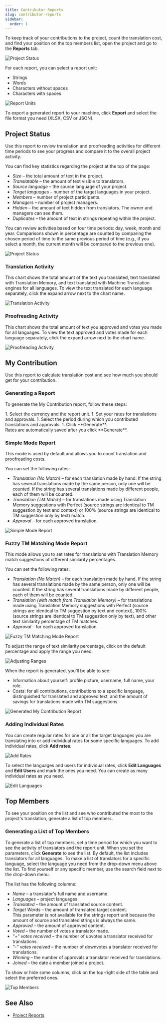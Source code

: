 ```yaml
---
title: Contributor Reports
slug: contributor-reports
sidebar:
  order: 1
---
```



To keep track of your contributions to the project, count the translation cost, and find your position on the top members list, open the project and go to the **Reports** tab.

<Image src={translatorsProjectStatus} alt="Project Status" />

For each report, you can select a report unit:

- Strings
- Words
- Characters without spaces
- Characters with spaces

<Image src={translatorsReportUnits} alt="Report Units" />

To export a generated report to your machine, click **Export** and select the file format you need (XLSX, CSV or JSON).

## Project Status

Use this report to review translation and proofreading activities for different time periods to see your progress and compare it to the overall project activity.

You can find key statistics regarding the project at the top of the page:

- *Size* &ndash; the total amount of text in the project.
- *Translatable* &ndash; the amount of text visible to translators.
- *Source language* &ndash; the source language of your project.
- *Target languages* &ndash; number of the target languages in your project.
- *Members* &ndash; number of project participants.
- *Managers* &ndash; number of project managers.
- *Hidden* &ndash; the amount of text hidden from translators. The owner and managers can see them.
- *Duplicates* &ndash; the amount of text in strings repeating within the project.

You can review activities based on four time periods: day, week, month and year. Comparisons shown in percentage are counted by comparing the chosen period of time to the same previous period of time (e.g., if you select a month, the current month will be compared to the previous one).

<Image src={translatorsDashboard} alt="Project Status" />

### Translation Activity

This chart shows the total amount of the text you translated, text translated with Translation Memory, and text translated with Machine Translation engines for all languages. To view the text translated for each language separately, click the expand arrow next to the chart name.

<Image src={translationActivity} alt="Translation Activity" />

### Proofreading Activity

This chart shows the total amount of text you approved and votes you made for all languages. To view the text approved and votes made for each language separately, click the expand arrow next to the chart name.

<Image src={proofreadingActivity} alt="Proofreading Activity" />

## My Contribution

Use this report to calculate translation cost and see how much you should get for your contribution.

### Generating a Report

To generate the My Contribution report, follow these steps:

<Steps>
  1. Select the currency and the report unit.
  1. Set your rates for translations and approvals.
  1. Select the period during which you contributed translations and approvals.
  1. Click **Generate**.
</Steps>

<Aside>
  Rates are automatically saved after you click **Generate**.
</Aside>

### Simple Mode Report

This mode is used by default and allows you to count translation and proofreading costs.

You can set the following rates:

* *Translation (No Match)* &ndash; for each translation made by hand. If the string has several translations made by the same person, only one will be counted. If the string has several translations made by different people, each of them will be counted.
* *Translation (TM Match)* &ndash; for translations made using Translation Memory suggestions with Perfect (source strings are identical to TM suggestion by text and context) or 100% (source strings are identical to TM suggestion only by text) match.
* *Approval* &ndash; for each approved translation.

<Image src={myContributionSimple} alt="Simple Mode Report" />

### Fuzzy TM Matching Mode Report

This mode allows you to set rates for translations with Translation Memory match suggestions of different similarity percentages.

You can set the following rates:

* *Translation (No Match)* &ndash; for each translation made by hand. If the string has several translations made by the same person, only one will be counted. If the string has several translations made by different people, each of them will be counted.
* *Translation (with match from Translation Memory)* &ndash; for translations made using Translation Memory suggestions with Perfect (source strings are identical to TM suggestion by text and context), 100% (source strings are identical to TM suggestion only by text), and other text similarity percentage of TM matches.
* *Approval* &ndash; for each approved translation.

<Image src={myContributionFuzzy} alt="Fuzzy TM Matching Mode Report" />

To adjust the range of text similarity percentage, click on the default percentage and apply the range you need.

<Image src={adjustRanges} alt="Adjusting Ranges" />

When the report is generated, you’ll be able to see:

* Information about yourself: profile picture, username, full name, your role.
* Costs: for all contributions, contributions to a specific language, distinguished for translated and approved text, and the amount of savings for translations made with TM suggestions.

<Image src={costsPlus} alt="Generated My Contribution Report" />

### Adding Individual Rates

You can create regular rates for one or all the target languages you are translating into or add individual rates for some specific languages. To add individual rates, click **Add rates**.

<Image src={addRates} alt="Add Rates" />

To select the languages and users for individual rates, click **Edit Languages** and **Edit Users** and mark the ones you need. You can create as many individual rates as you need.

<Image src={editLanguages} alt="Edit Languages" />

## Top Members

To see your position on the list and see who contributed the most to the project's translation, generate a list of top members.

### Generating a List of Top Members

To generate a list of top members, set a time period for which you want to see the activity of translators and the report unit. When you set the parameters, click **Generate** to see the list. By default, the list includes translators for all languages. To make a list of translators for a specific language, select the language you need from the drop-down menu above the list. To find yourself or any specific member, use the search field next to the drop-down menu.

The list has the following columns:

- *Name* &ndash; a translator's full name and username.
- *Languages* &ndash; project languages.
- *Translated* &ndash; the amount of translated source content.
- *Target Words* &ndash; the amount of translated target content.
<br/> This parameter is not available for the strings report unit because the amount of source and translated strings is always the same.
- *Approved* &ndash; the amount of approved content.
- *Voted* &ndash; the number of votes a translator made.
- *"+" votes received* &ndash; the number of upvotes a translator received for translations.
- *"-" votes received* &ndash; the number of downvotes a translator received for translations.
- *Winning* &ndash; the number of approvals a translator received for translations.
- *Joined* &ndash; the date a member joined a project.

To show or hide some columns, click <Icon name="material-symbols:table-chart" class="inline-icon" /> on the top-right side of the table and select the preferred ones.

<Image src={topMembers} alt="Top Members" />

## See Also

- [Project Reports](/project-reports)
